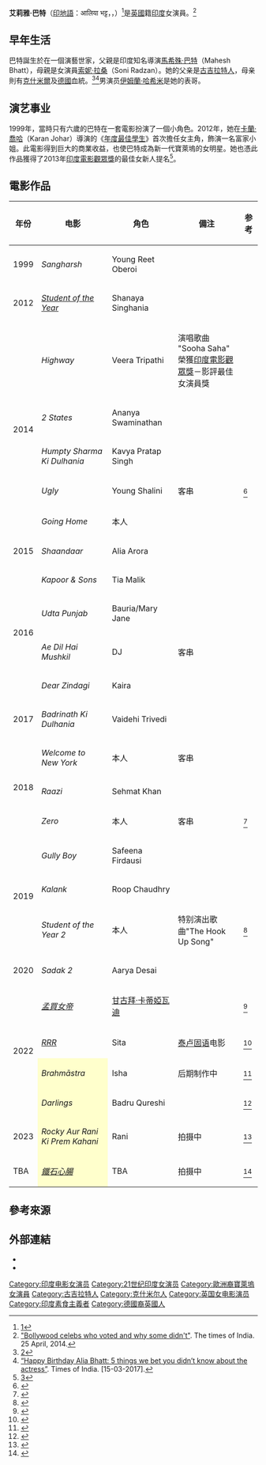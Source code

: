 {{艺人
| 姓名     = 艾莉雅·巴特
| 類型     = 女演員
| 圖片     = Alia Bhatt at Berlinale 2022 Ausschnitt.jpg
| 圖片尺寸 = 250px
| caption = 艾莉雅·巴特，攝於2022年
| 綽號     = 
| 國籍     = {{UK}}
| birthname = Alia Bhatt
| 出生日期 = {{birth date and age|1993|3|15}}
| 出生地點 = {{IND}}[[孟買|孟買]]
| 職業     = [[演員|演員]]
| 語言     = 
| 教育程度 = 
| 宗教信仰 = 
| 配偶     = {{marriage|[[蘭比爾·卡浦爾|蘭比爾·卡浦爾]]|2022}}
| 伴侶     = 
| 兒女     = 
| 父母     = [[馬希殊·巴特|馬希殊·巴特]]<br>[[索妮·拉桑|索妮·拉桑]]
| 亲属     = [[伊姆蘭·哈希米|伊姆蘭·哈希米]]（表哥）
| 出道作   = 
| 出道日期 = 
| 代表作   =  
| 活躍年代 = 2012年至今
| 網站     = 
| IMDb    = 1017633
| 現任成員 = 
| 過往成員 = 
| filmfareawards = '''最佳女演員''':<br>2017 ''Udta Punjab''<br>2019  ''Raazi''<br>''影評最佳女演員獎''<br>2015 ''Highway''
| signature = Alai-bhatt-tranperent-signature.png
}}

'''艾莉雅·巴特'''（[[印地語|印地語]]：आलिया भट्ट，{{lang-en|Alia Bhatt}}，{{bd|1993年|3月15日|catIdx=Bhatt, Alia}}）<ref>[http://indianexpress.com/article/entertainment/bollywood/alia-bhatt-celebrates-birthday-shooting-for-humpty-sharma-ki-dulhania/]</ref>是[[英國|英國]]籍[[印度|印度]]女演員。<ref>[http://m.timesofindia.com/entertainment/hindi/bollywood/news/Bollywood-celebs-who-voted-and-why-some-couldnt-Why-Aia-Bhatt-couldnt-vote-Why-Salman-Khan-didnt-vote/articleshow/34181815.cms "Bollywood celebs who voted and why some didn't"]. The times of India. 25 April, 2014.</ref>

== 早年生活 ==
巴特誕生於在一個演藝世家，父親是印度知名導演[[馬希殊·巴特|馬希殊·巴特]]（Mahesh Bhatt），母親是女演員[[索妮·拉桑|索妮·拉桑]]（Soni Radzan）。她的父亲是[[古吉拉特邦|古吉拉特人]]，母亲則有[[克什米爾|克什米爾]]及[[德國|德國]]血統。<ref>[http://www.firstpost.com/bollywood/berlin-diary-alia-bhatts-berlin-connection-even-before-highway-1393603.html]</ref><ref>[https://www.timesofindia.com/entertainment/hindi/bollywood/news/happy-birthday-alia-bhatt-5-things-we-bet-you-didnt-know-about-the-actress/articleshow/57645214.cms “Happy Birthday Alia Bhatt: 5 things we bet you didn’t know about the actress”]. Times of India. [15-03-2017].</ref>男演员[[伊姆蘭·哈希米|伊姆蘭·哈希米]]是她的表哥。

== 演艺事业 ==
1999年，當時只有六歲的巴特在一套電影扮演了一個小角色。2012年，她在[[卡蘭·喬哈|卡蘭·喬哈]]（Karan Johar）導演的《[[年度最佳學生|年度最佳學生]]》首次擔任女主角，飾演一名富家小姐。此電影得到巨大的商業收益，也使巴特成為新一代寶萊塢的女明星。她也憑此作品獲得了2013年[[印度電影觀眾獎|印度電影觀眾獎]]的最佳女新人提名<ref>[http://www.bollywoodhungama.com/celebritymicro/awards/id/85672]</ref>。

== 電影作品 ==
{| class="wikitable sortable plainrowheaders"
|- style="text-align:center;"
! scope="col" |年份
! scope="col" |电影
! scope="col" |角色
! class="unsortable" scope="col" |備注
! class="unsortable" scope="col" |参考
|-
|1999
! scope="row" |''Sangharsh''
| Young Reet Oberoi
|
|
|-
| 2012
! scope="row" |''[[年度最佳學生|Student of the Year]]''
| Shanaya Singhania
|
|
|-
| rowspan="5" | 2014
! scope="row" |''Highway''
| Veera Tripathi
| 演唱歌曲 "Sooha Saha"<br>榮獲[[印度電影觀眾獎|印度電影觀眾獎]]－影評最佳女演員獎
|
|-
! scope="row" |''2 States''
| Ananya Swaminathan
|
|
|-
! scope="row" |''Humpty Sharma Ki Dulhania''
| Kavya Pratap Singh
|
|
|-
! scope="row" |''Ugly''
| Young Shalini
| 客串
|<ref>{{cite web |title=Ugly (2014) |url=http://www.bollywoodhungama.com/moviemicro/cast/id/549888 |url-status=live |archive-url=https://web.archive.org/web/20150102130410/http://www.bollywoodhungama.com/moviemicro/cast/id/549888 |archive-date=2 January 2015 |access-date=3 January 2015 |publisher=Bollywood Hungama}}</ref>
|-
! scope="row" |''Going Home''
| 本人
|
|
|-
| 2015
! scope="row" |''Shaandaar''
| Alia Arora
|
|
|-
| rowspan="4" | 2016
! scope="row" |''Kapoor & Sons''
| Tia Malik
|
|
|-
! scope="row" |''Udta Punjab''
| Bauria/Mary Jane
|
|
|-
! scope="row" |''Ae Dil Hai Mushkil''
| DJ
| 客串
|
|-
! scope="row" |''Dear Zindagi''
| Kaira
|
|
|-
|2017
! scope="row" |''Badrinath Ki Dulhania''
| Vaidehi Trivedi
|
|
|-
| rowspan="3" |2018
! scope="row" |''Welcome to New York''
| 本人
| 客串
|
|-
! scope="row" |''Raazi''
| Sehmat Khan
|
|
|-
! scope="row" |''Zero''
| 本人
| 客串
|<ref>{{cite news |last=Lohana |first=Avinash |date=3 October 2017 |title='Dwarf' SRK serenades his lovely ladies again |work=Pune Mirror |url=http://punemirror.indiatimes.com/entertainment/bollywood/dwarf-srk-serenades-his-lovely-ladies-again/articleshow/60916407.cms |url-status=live |access-date=11 November 2017 |archive-url=https://web.archive.org/web/20171029175920/http://punemirror.indiatimes.com/entertainment/bollywood/dwarf-srk-serenades-his-lovely-ladies-again/articleshow/60916407.cms |archive-date=29 October 2017}}</ref>
|-
| rowspan="3" | 2019
! scope="row" |''Gully Boy''
| Safeena Firdausi
|
|
|-
! scope="row" |''Kalank''
| Roop Chaudhry
|
|
|-
! scope="row" |''Student of the Year 2''
| 本人
| 特别演出歌曲"The Hook Up Song"
|<ref>{{cite news |author=Coutinho, Natasha |date=27 April 2019 |title=Alia Bhatt, Tiger Shroff shoot for 'hook-up' song in Student of the Year 2 |work=Mumbai Mirror |url=https://mumbaimirror.indiatimes.com/entertainment/bollywood/alia-bhatt-tiger-shroff-shoot-for-hook-up-song-in-student-of-the-year-2/articleshow/69065339.cms |url-status=live |access-date=27 April 2019 |archive-url=https://web.archive.org/web/20190427024801/https://mumbaimirror.indiatimes.com/entertainment/bollywood/alia-bhatt-tiger-shroff-shoot-for-hook-up-song-in-student-of-the-year-2/articleshow/69065339.cms |archive-date=27 April 2019}}</ref>
|-
| 2020
! scope="row" |''Sadak 2''
| Aarya Desai
|
|
|-
| rowspan="4" | 2022
! scope="row" |''[[孟買大家姐|孟買女帝]]''
| [[甘古拜·卡蒂婭瓦迪|甘古拜·卡蒂婭瓦迪]]
|
|<ref>{{cite news |date=26 June 2021 |title=Sanjay Leela Bhansali Wraps Gangubai Kathiawadi Starring Alia Bhatt |language=en |work=News 18 |url=https://www.news18.com/amp/news/movies/sanjay-leela-bhansali-wraps-gangubai-kathiawadi-starring-alia-bhatt-report-3896816.html |access-date=27 June 2021}}</ref>
|-
! scope="row"|''[[RRR|RRR]]'' 
| Sita
|[[泰卢固语|泰卢固语]]电影
|<ref name="rrr">{{cite news |last1=Pranita |first1=Chaubey |title=RRR Director SS Rajamouli On Alia Bhatt And Ajay Devgn's Roles: "They Are Cameos, Won't Cheat My Audience" |url=https://www.ndtv.com/entertainment/rrr-director-ss-rajamouli-on-alia-bhatt-and-ajay-devgns-roles-they-are-cameos-wont-cheat-my-audience-2680189 |access-date=15 March 2022 |work=NDTV |date=30 December 2021}}</ref>
|-
! scope="row" style="background:#FFFFCC;" |''Brahmāstra'' {{dagger|alt=Film has yet to be released}}
| Isha
| 后期制作中
|<ref name="brwrap">{{cite news|url=https://www.news18.com/news/movies/finally-alia-bhatt-ranbir-kapoor-wrap-brahmastra-after-5-years-ayan-mukerji-locks-release-date-4919135.html|title= Finally! Alia Bhatt-Ranbir Kapoor Wrap Brahmastra After 5 Years, Ayan Mukerji Locks Release Date|work=News18|access-date=29 March 2022|date=29 March 2022}}</ref>
|-
! scope="row" style="background:#FFFFCC;" |''Darlings'' {{dagger|alt=Film has yet to be released}}
| Badru Qureshi
|
|<ref>{{cite news |title=Shooting of Alia Bhatt's 'Darlings' completed |url=https://www.aninews.in/news/entertainment/bollywood/shooting-of-alia-bhatts-darlings-completed20210907191236/ |access-date=7 September 2021 |work=ANI News |date=7 September 2021}}</ref>
|-
| 2023
! scope="row" style="background:#FFFFCC;" |''Rocky Aur Rani Ki Prem Kahani'' {{dagger|alt=Film has yet to be released}}
| Rani
| 拍摄中
|<ref>{{cite news |date=20 August 2021 |title=Rocky Aur Rani Ki Prem Kahani: Alia Bhatt And Ranveer Singh Kick Start The Shoot Of Karan Johar's Film |url=https://www.ndtv.com/entertainment/rocky-aur-rani-ki-prem-kahani-alia-bhatt-and-ranveer-singh-kick-start-the-shoot-of-karan-johars-film-2514632 |publisher=NDTV |access-date=20 August 2021 |language=en}}</ref>
|-
| TBA
! scope="row" style="background:#FFFFCC;" |''[[鐵石心腸_(電影)|鐵石心腸]]'' {{dagger|alt=Film has yet to be released}}
| TBA
| 拍摄中
|<ref>{{cite web |last1=Kroll |first1=Justin |title=Alia Bhatt Joins Gal Gadot In Netflix And Skydance’s ''Heart Of Stone'' |url=https://deadline.com/2022/03/bollywood-superstar-alia-bhatt-gal-gadot-netflixs-heart-of-stone-1234972452/ |website=[[Deadline_Hollywood|Deadline Hollywood]] |access-date=8 March 2022 |date=March 7, 2022}}</ref>
|}
<!--Do not include future projects unless a reliable source confirms that filming has begun. See [[WP:CRYSTAL|WP:CRYSTAL]].-->
<!--Works without a valid source will be removed from the filmography.-->

== 參考來源 ==
<references/> 

== 外部連結 ==
{{Commons category|Alia Bhatt}}
* {{imdb name|id=1017633}}
* {{Instagram|aliaabhatt}}

{{DEFAULTSORT: Bhatt, Alia}}
[[Category:印度电影女演员|Category:印度电影女演员]]
[[Category:21世纪印度女演员|Category:21世纪印度女演员]]
[[Category:歐洲裔寶萊塢女演員|Category:歐洲裔寶萊塢女演員]]
[[Category:古吉拉特人|Category:古吉拉特人]]
[[Category:克什米尔人|Category:克什米尔人]]
[[Category:英国女电影演员|Category:英国女电影演员]]
[[Category:印度素食主義者|Category:印度素食主義者]]
[[Category:德國裔英國人|Category:德國裔英國人]]